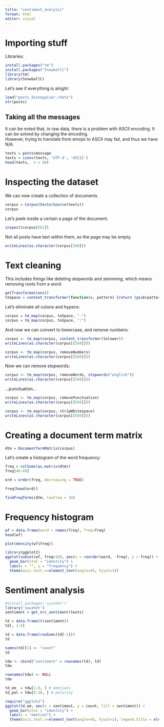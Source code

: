```yaml
---
title: "sentiment_analysis"
format: html
editor: visual
---
```


# Importing stuff
Libraries:
```r
install.packages("tm")
install.packages("SnowballC")
library(tm)
library(SnowballC)
```

Let's see if everything is alright:
```r
load("posts_disneypixar.rdata")
str(posts)
```
## Taking all the messages
It can be noted that, in raw data, there is a problem with ASCII encoding. It can be solved by changing the encoding.\
However, trying to translate from emojis to ASCII may fail, and thus we have N/A.
```r
texts = posts$message
texts = iconv(texts, 'UTF-8', 'ASCII')
head(texts,  n = 60)
```
# Inspecting the dataset
We can now create a collection of documents.
```r
corpus = Corpus(VectorSource(texts))
corpus
```
Let's peek inside a certain a page of the document.
```r
inspect(corpus[561])
```
Not all posts have text within them, so the page may be empty.
```r
writeLines(as.character(corpus[560]))
```
# Text cleaning

This includes things like deleting stopwords and *stemming*, which means removing roots from a word.
```r
getTransformations()
toSpace = content_transformer(function(x, pattern) {return (gsub(pattern, " ", x))})
```
Let's eliminate all colons and hypens:
```r
corpus = tm_map(corpus, toSpace, "-")
corpus = tm_map(corpus, toSpace, ":")
```
And now we can convert to lowercase, and remove numbers:
```r
corpus <- tm_map(corpus, content_transformer(tolower))
writeLines(as.character(corpus[[560]]))
```
```r
corpus <- tm_map(corpus, removeNumbers)
writeLines(as.character(corpus[[560]]))
```
Now we can remove stopwords:
```r
corpus <- tm_map(corpus, removeWords, stopwords("english"))
writeLines(as.character(corpus[[560]]))
```
...punctuation...
```r
corpus <- tm_map(corpus, removePunctuation)
writeLines(as.character(corpus[[560]]))
```
```r
corpus <- tm_map(corpus, stripWhitespace)
writeLines(as.character(corpus[[560]]))
```
# Creating a document term matrix
```r
dtm = DocumentTermMatrix(corpus)
```
Let's create a histogram of the word frequency:
```r
freq = colSums(as.matrix(dtm))
freq[46:49]
```
```r
ord = order(freq, decreasing = TRUE)
```
```r
freq[head(ord)]
```

```r
findFreqTerms(dtm, lowfreq = 10)
```
# Frequency histogram
```r
wf = data.frame(word = names(freq), freq=freq)
head(wf)
```
```r
plot(density(wf$freq))
```
```r
library(ggplot2)
ggplot(subset(wf, freq>10), aes(x = reorder(word, -freq), y = freq)) +
  geom_bar(stat = "identity") + 
  labs(x = "", y = "frequency") +
  theme(axis.text.x=element_text(angle=45, hjust=1))
```
# Sentiment analysis
```r
#install.packages('syuzhet')
library('syuzhet')
sentiment = get_nrc_sentiment(texts)

td = data.frame(t(sentiment))
td[, 1:5]
```
```r
td = data.frame(rowSums(td[-1]))
td
```
```r
names(td)[1] <- "count"
td
```
```r
tdw <- cbind("sentiment" = rownames(td), td)
tdw

```
```r
rownames(tdw) <- NULL
tdw
```
```r
td_em  = tdw[1:8, ] # emotions
td_pol = tdw[9:10, ] # polarity
```

```r
require("ggplot2")
ggplot(td_em, aes(x = sentiment, y = count, fill = sentiment)) +
  geom_bar(stat = "identity") +
  labs(x = "emotion") +
  theme(axis.text.x=element_text(angle=45, hjust=1), legend.title = element_blank())
```


